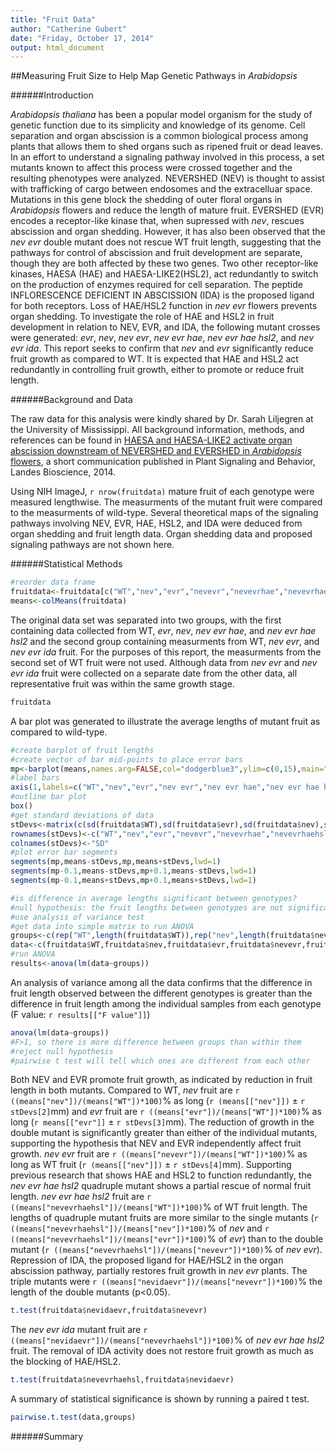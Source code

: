 ```yaml
---
title: "Fruit Data"
author: "Catherine Gubert"
date: "Friday, October 17, 2014"
output: html_document
---
```



##Measuring Fruit Size to Help Map Genetic Pathways in *Arabidopsis*

######Introduction

*Arabidopsis thaliana* has been a popular model organism for the study of genetic function due to its simplicity and knowledge of its genome. Cell separation and organ abscission is a common biological process among plants that allows them to shed organs such as ripened fruit or dead leaves. In an effort to understand a signaling pathway involved in this process, a set mutants known to affect this process were crossed together and the resulting phenotypes were analyzed. NEVERSHED (NEV) is thought to assist with trafficking of cargo between endosomes and the extracelluar space. Mutations in this gene block the shedding of outer floral organs in *Arabidopsis* flowers and reduce the length of mature fruit. EVERSHED (EVR) encodes a receptor-like kinase that, when supressed with *nev*, rescues abscission and organ shedding. However, it has also been observed that the *nev evr* double mutant does not rescue WT fruit length, suggesting that the pathways for control of abscission and fruit development are separate, though they are both affected by these two genes. Two other receptor-like kinases, HAESA (HAE) and HAESA-LIKE2(HSL2), act redundantly to switch on the production of enzymes required for cell separation. The peptide INFLORESCENCE DEFICIENT IN ABSCISSION (IDA) is the proposed ligand for both receptors. Loss of HAE/HSL2 function in *nev evr* flowers prevents organ shedding. To investigate the role of HAE and HSL2 in fruit development in relation to NEV, EVR, and IDA, the following mutant crosses were generated: *evr*, *nev*, *nev evr*, *nev evr hae*, *nev evr hae hsl2*, and *nev evr ida*. This report seeks to confirm that *nev* and *evr* significantly reduce fruit growth as compared to WT. It is expected that HAE and HSL2 act redundantly in controlling fruit growth, either to promote or reduce fruit length. 


######Background and Data

The raw data for this analysis were kindly shared by Dr. Sarah Liljegren at the University of Mississippi. All background information, methods, and references can be found in [HAESA and HAESA-LIKE2 activate organ abscission downstream of NEVERSHED and EVERSHED in *Arabidopsis* flowers](https://www.landesbioscience.com/journals/psb/article/29115/), a short communication published in Plant Signaling and Behavior, Landes Bioscience, 2014.

Using NIH ImageJ, `r nrow(fruitdata)` mature fruit of each genotype were measured lengthwise. The measurments of the mutant fruit were compared to the measurments of wild-type. Several theoretical maps of the signaling pathways involving NEV, EVR, HAE, HSL2, and IDA were deduced from organ shedding and fruit length data. Organ shedding data and proposed signaling pathways are not shown here. 


######Statistical Methods

```r
#reorder data frame
fruitdata<-fruitdata[c("WT","nev","evr","nevevr","nevevrhae","nevevrhaehsl","nevidaevr")]
means<-colMeans(fruitdata)
```

The original data set was separated into two groups, with the first containing data collected from WT, *evr*, *nev*, *nev evr hae*, and *nev evr hae hsl2* and the second group containing measurments from WT, *nev evr*, and *nev evr ida* fruit. For the purposes of this report, the measurments from the second set of WT fruit were not used. Although data from *nev evr* and *nev evr ida* fruit were collected on a separate date from the other data, all representative fruit was within the same growth stage. 

```r
fruitdata
```

A bar plot was generated to illustrate the average lengths of mutant fruit as compared to wild-type. 

```r
#create barplot of fruit lengths
#create vector of bar mid-points to place error bars
mp<-barplot(means,names.arg=FALSE,col="dodgerblue3",ylim=c(0,15),main="Fruit Length",xlab="Genotype",ylab="length(mm)")
#label bars
axis(1,labels=c("WT","nev","evr","nev evr","nev evr hae","nev evr hae hsl2","nev evr ida"),at=mp)
#outline bar plot
box()
#get standard deviations of data
stDevs<-matrix(c(sd(fruitdata$WT),sd(fruitdata$evr),sd(fruitdata$nev),sd(fruitdata$nevevrhae),sd(fruitdata$nevevrhaehsl),sd(fruitdata$nevevr),sd(fruitdata$nevidaevr)))
rownames(stDevs)<-c("WT","nev","evr","nevevr","nevevrhae","nevevrhaehsl","nevidaevr")
colnames(stDevs)<-"SD"
#plot error bar segments
segments(mp,means-stDevs,mp,means+stDevs,lwd=1)
segments(mp-0.1,means-stDevs,mp+0.1,means-stDevs,lwd=1)
segments(mp-0.1,means+stDevs,mp+0.1,means+stDevs,lwd=1)
```

```r
#is difference in average lengths significant between genotypes?
#null hypothesis: the fruit lengths between genotypes are not significantly different
#use analysis of variance test
#get data into simple matrix to run ANOVA
groups<-c(rep("WT",length(fruitdata$WT)),rep("nev",length(fruitdata$nev)),rep("evr",length(fruitdata$evr)),rep("nevevr",length(fruitdata$nevevr)),rep("nevevrhae",length(fruitdata$nevevrhae)),rep("nevevrhaehsl",length(fruitdata$nevevrhaehsl)),rep("nevidaevr",length(fruitdata$nevidaevr)))
data<-c(fruitdata$WT,fruitdata$nev,fruitdata$evr,fruitdata$nevevr,fruitdata$nevevrhae,fruitdata$nevevrhaehsl,fruitdata$nevidaevr)
#run ANOVA
results<-anova(lm(data~groups))
```

An analysis of variance among all the data confirms that the difference in fruit length observed between the different genotypes is greater than the difference in fruit length among the individual samples from each genotype (F value: `r results[["F value"]]`)

```r
anova(lm(data~groups))
#F>1, so there is more difference between groups than within them
#reject null hypothesis
#pairwise t test will tell which ones are different from each other
```

Both NEV and EVR promote fruit growth, as indicated by reduction in fruit length in both mutants. Compared to WT, *nev* fruit are `r ((means["nev"])/(means["WT"])*100)`% as long (`r (means[["nev"]])` ± `r stDevs[2]`mm) and *evr* fruit are `r ((means["evr"])/(means["WT"])*100)`% as long (`r means[["evr"]]` ± `r stDevs[3]`mm). The reduction of growth in the double mutant is significantly greater than either of the individual mutants, supporting the hypothesis that NEV and EVR independently affect fruit growth. *nev evr* fruit are `r ((means["nevevr"])/(means["WT"])*100)`% as long as WT fruit (`r (means[["nev"]])` ± `r stDevs[4]`mm). Supporting previous research that shows HAE and HSL2 to function redundantly, the *nev evr hae hsl2* quadruple mutant shows a partial rescue of normal fruit length. *nev evr hae hsl2* fruit are `r ((means["nevevrhaehsl"])/(means["WT"])*100)`% of WT fruit length. The lengths of quadruple mutant fruits are more similar to the single mutants (`r ((means["nevevrhaehsl"])/(means["nev"])*100)`% of *nev* and `r ((means["nevevrhaehsl"])/(means["evr"])*100)`% of *evr*) than to the double mutant (`r ((means["nevevrhaehsl"])/(means["nevevr"])*100)`% of *nev evr*). Repression of IDA, the proposed ligand for HAE/HSL2 in the organ abscission pathway, partially restores fruit growth in *nev evr* plants. The triple mutants were `r ((means["nevidaevr"])/(means["nevevr"])*100)`% the length of the double mutants (p<0.05).

```r
t.test(fruitdata$nevidaevr,fruitdata$nevevr)
```

The *nev evr ida* mutant fruit are `r ((means["nevidaevr"])/(means["nevevrhaehsl"])*100)`% of *nev evr hae hsl2* fruit. The removal of IDA activity does not restore fruit growth as much as the blocking of HAE/HSL2. 

```r
t.test(fruitdata$nevevrhaehsl,fruitdata$nevidaevr)
```

A summary of statistical significance is shown by running a paired t test.

```r
pairwise.t.test(data,groups)
```



######Summary






